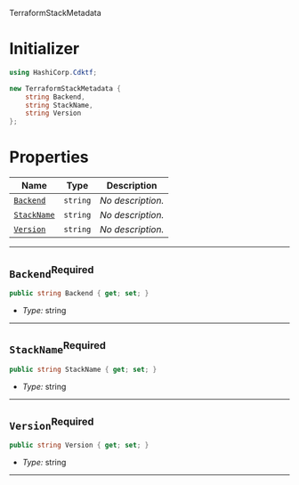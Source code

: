  TerraformStackMetadata <a name="TerraformStackMetadata" id="cdktf.TerraformStackMetadata"></a>

# Initializer <a name="Initializer" id="cdktf.TerraformStackMetadata.Initializer"></a>

```csharp
using HashiCorp.Cdktf;

new TerraformStackMetadata {
    string Backend,
    string StackName,
    string Version
};
```

# Properties <a name="Properties" id="Properties"></a>

| **Name** | **Type** | **Description** |
| --- | --- | --- |
| <code><a href="#cdktf.TerraformStackMetadata.property.backend">Backend</a></code> | <code>string</code> | *No description.* |
| <code><a href="#cdktf.TerraformStackMetadata.property.stackName">StackName</a></code> | <code>string</code> | *No description.* |
| <code><a href="#cdktf.TerraformStackMetadata.property.version">Version</a></code> | <code>string</code> | *No description.* |

---

## `Backend`<sup>Required</sup> <a name="Backend" id="cdktf.TerraformStackMetadata.property.backend"></a>

```csharp
public string Backend { get; set; }
```

- *Type:* string

---

## `StackName`<sup>Required</sup> <a name="StackName" id="cdktf.TerraformStackMetadata.property.stackName"></a>

```csharp
public string StackName { get; set; }
```

- *Type:* string

---

## `Version`<sup>Required</sup> <a name="Version" id="cdktf.TerraformStackMetadata.property.version"></a>

```csharp
public string Version { get; set; }
```

- *Type:* string

---
